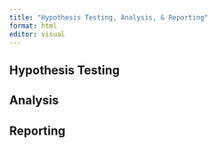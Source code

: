 ```yaml
---
title: "Hypothesis Testing, Analysis, & Reporting"
format: html
editor: visual
---
```


## Hypothesis Testing

## Analysis

## Reporting
